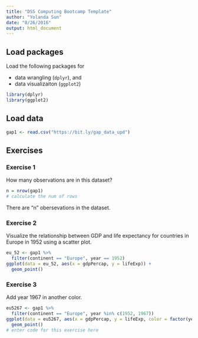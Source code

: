 ```yaml
---
title: "DSS Computing Bootcamp Template"
author: "Yolanda Sun"
date: "8/26/2016"
output: html_document
---
```


## Load packages

Load the following packages for 

- data wrangling (`dplyr`), and 
- data visualizaiton (`ggplot2`)

```r
library(dplyr)
library(ggplot2)
```

## Load data

```r
gap1 <- read.csv("https://bit.ly/gap_data_upd")
```

## Exercises

### Exercise 1

How many observations are in this dataset?

```r
n = nrow(gap1)
# calculate the num of rows
```
There are "n" obersevations in the dataset.

### Exercise 2

Visualize the relationship between GDP and life expectancy for 
countries in Europe in 1952 using a scatter plot.

```r
eu_52 <- gap1 %>%
  filter(continent == "Europe", year == 1952)
ggplot(data = eu_52, aes(x = gdpPercap, y = lifeExp)) +
  geom_point()  
```

### Exercise 3

Add year 1967 in another color.

```r
eu5267 <- gap1 %>%
  filter(continent == "Europe", year %in% c(1952, 1967))
ggplot(data = eu5267, aes(x = gdpPercap, y = lifeExp, color = factor(year))) + 
  geom_point() 
# enter code for this exercise here
```

